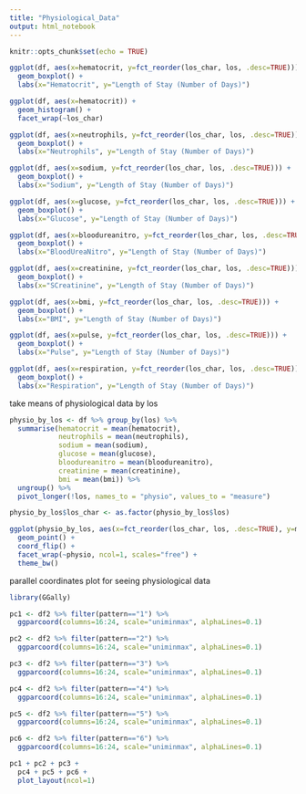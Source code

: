 ```yaml
---
title: "Physiological_Data"
output: html_notebook
---
```


```r
knitr::opts_chunk$set(echo = TRUE)
```

```r
ggplot(df, aes(x=hematocrit, y=fct_reorder(los_char, los, .desc=TRUE))) +
  geom_boxplot() +
  labs(x="Hematocrit", y="Length of Stay (Number of Days)")
```

```r
ggplot(df, aes(x=hematocrit)) +
  geom_histogram() +
  facet_wrap(~los_char)
```


```r
ggplot(df, aes(x=neutrophils, y=fct_reorder(los_char, los, .desc=TRUE))) +
  geom_boxplot() +
  labs(x="Neutrophils", y="Length of Stay (Number of Days)")
```

```r
ggplot(df, aes(x=sodium, y=fct_reorder(los_char, los, .desc=TRUE))) +
  geom_boxplot() +
  labs(x="Sodium", y="Length of Stay (Number of Days)")
```

```r
ggplot(df, aes(x=glucose, y=fct_reorder(los_char, los, .desc=TRUE))) +
  geom_boxplot() +
  labs(x="Glucose", y="Length of Stay (Number of Days)")
```

```r
ggplot(df, aes(x=bloodureanitro, y=fct_reorder(los_char, los, .desc=TRUE))) +
  geom_boxplot() +
  labs(x="BloodUreaNitro", y="Length of Stay (Number of Days)")
```

```r
ggplot(df, aes(x=creatinine, y=fct_reorder(los_char, los, .desc=TRUE))) +
  geom_boxplot() +
  labs(x="SCreatinine", y="Length of Stay (Number of Days)")
```

```r
ggplot(df, aes(x=bmi, y=fct_reorder(los_char, los, .desc=TRUE))) +
  geom_boxplot() +
  labs(x="BMI", y="Length of Stay (Number of Days)")
```

```r
ggplot(df, aes(x=pulse, y=fct_reorder(los_char, los, .desc=TRUE))) +
  geom_boxplot() +
  labs(x="Pulse", y="Length of Stay (Number of Days)")
```

```r
ggplot(df, aes(x=respiration, y=fct_reorder(los_char, los, .desc=TRUE))) +
  geom_boxplot() +
  labs(x="Respiration", y="Length of Stay (Number of Days)")
```

take means of physiological data by los
```r
physio_by_los <- df %>% group_by(los) %>%
  summarise(hematocrit = mean(hematocrit),
            neutrophils = mean(neutrophils),
            sodium = mean(sodium),
            glucose = mean(glucose),
            bloodureanitro = mean(bloodureanitro),
            creatinine = mean(creatinine),
            bmi = mean(bmi)) %>%
  ungroup() %>%
  pivot_longer(!los, names_to = "physio", values_to = "measure")

physio_by_los$los_char <- as.factor(physio_by_los$los)
```

```r
ggplot(physio_by_los, aes(x=fct_reorder(los_char, los, .desc=TRUE), y=measure)) +
  geom_point() +
  coord_flip() +
  facet_wrap(~physio, ncol=1, scales="free") +
  theme_bw()
```



parallel coordinates plot for seeing physiological data
```r
library(GGally)
```

```r
pc1 <- df2 %>% filter(pattern=="1") %>%
  ggparcoord(columns=16:24, scale="uniminmax", alphaLines=0.1)

pc2 <- df2 %>% filter(pattern=="2") %>%
  ggparcoord(columns=16:24, scale="uniminmax", alphaLines=0.1)

pc3 <- df2 %>% filter(pattern=="3") %>%
  ggparcoord(columns=16:24, scale="uniminmax", alphaLines=0.1)

pc4 <- df2 %>% filter(pattern=="4") %>%
  ggparcoord(columns=16:24, scale="uniminmax", alphaLines=0.1)

pc5 <- df2 %>% filter(pattern=="5") %>%
  ggparcoord(columns=16:24, scale="uniminmax", alphaLines=0.1)

pc6 <- df2 %>% filter(pattern=="6") %>%
  ggparcoord(columns=16:24, scale="uniminmax", alphaLines=0.1)

pc1 + pc2 + pc3 +
  pc4 + pc5 + pc6 +
  plot_layout(ncol=1)
```